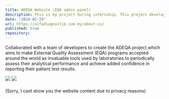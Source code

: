 ```yaml
---
title: ADEQA Website (EQA admin panel)
description: This is my project during internship. This project develop using Laravel, Bootstrap and phpMyAdmin. Improved analytical quality and inter-laboratory agreement by objectively comparing results to other laboratories.
date: "2024-01-29"
url: https://alfadiagnostik.com.my/about-us/
published: true
repository: 
---
```


Collaborated with a team of developers to create the ADEQA project,which aims to make External Quality Assessment 
(EQA) programs accepted around the world as invaluable tools used by laboratories to periodically 
assess their analytical performance and achieve added confidence in reporting their patient test results.

[![](https://ahmdanial.online/image/adeqa-1.png)](https://ahmdanial.online/image/adeqa-1.png)
[![](https://ahmdanial.online/image/adeqa-2.png)](https://ahmdanial.online/image/adeqa-2.png)

#### 
(Sorry, I cant show  you the website content due to privacy reasons) 
